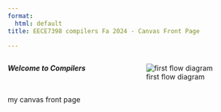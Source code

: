 ```yaml
---
format:
  html: default
title: EECE7398 compilers Fa 2024 - Canvas Front Page

---
```


::: {.columns}

::: {.column}
***Welcome to Compilers ***

:::

::: {.column}
![first flow diagram](first-flow-chart.jpg)
:::

:::














my canvas front page 